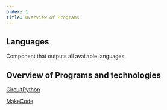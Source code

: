 ```yaml
---
order: 1
title: Overview of Programs
---
```


## Languages

Component that outputs all available languages.

## Overview of Programs and technologies

[CircuitPython](/exercises/en-US/circuitpython)

[MakeCode](/exercises/en-US/makecode)
